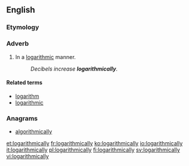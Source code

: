 ==English==

===Etymology===
{{suffix|en|logarithmic|ally}}

===Adverb===
{{en-adv|-}}

# In a [[logarithmic]] manner.
#: ''Decibels increase '''logarithmically'''.''

====Related terms====
* [[logarithm]]
* [[logarithmic]]

===Anagrams===
* [[algorithmically#English|algorithmically]]

[[et:logarithmically]]
[[fr:logarithmically]]
[[ko:logarithmically]]
[[io:logarithmically]]
[[it:logarithmically]]
[[pl:logarithmically]]
[[fi:logarithmically]]
[[sv:logarithmically]]
[[vi:logarithmically]]
